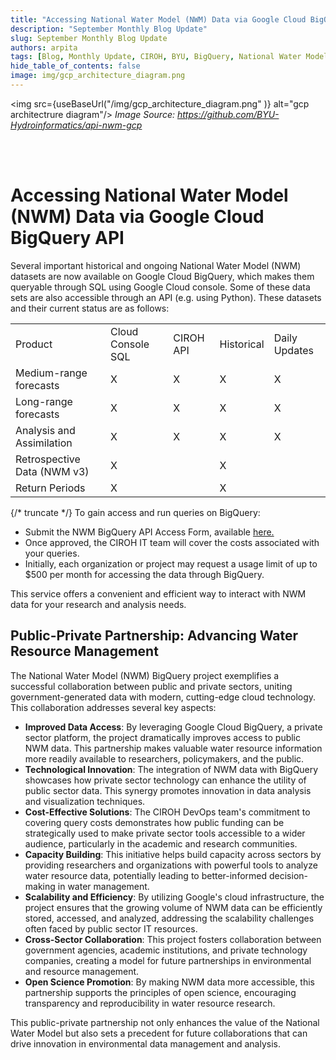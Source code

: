 ```yaml
---
title: "Accessing National Water Model (NWM) Data via Google Cloud BigQuery API"
description: "September Monthly Blog Update"
slug: September Monthly Blog Update
authors: arpita
tags: [Blog, Monthly Update, CIROH, BYU, BigQuery, National Water Model, Google Cloud, Cloud Services]
hide_table_of_contents: false
image: img/gcp_architecture_diagram.png
---
```



<img src={useBaseUrl("/img/gcp_architecture_diagram.png" )} alt="gcp architectrure diagram"/>
<i >Image Source: <Link to="https://github.com/BYU-Hydroinformatics/api-nwm-gcp">https://github.com/BYU-Hydroinformatics/api-nwm-gcp</Link> </i>
 
<br />
<br />

# Accessing National Water Model (NWM) Data via Google Cloud BigQuery API
Several important historical and ongoing National Water Model (NWM) datasets are now available on Google Cloud BigQuery, which makes them queryable through SQL using Google Cloud console. Some of these data sets are also accessible through an API (e.g. using Python). These datasets and their current status are as follows:

<table style={{ width: '100%', display: 'inline-table' }}>
<tr>
    <td>Product</td>
    <td>Cloud Console SQL</td>
    <td>CIROH API</td>
    <td>Historical</td>
    <td>Daily Updates</td>
</tr>
<tr>
    <td>Medium-range forecasts</td>
    <td>X</td>
    <td>X</td>
    <td>X</td>
    <td>X</td>
</tr>
<tr>
    <td>Long-range forecasts</td>
    <td>X</td>
    <td>X</td>
    <td>X</td>
    <td>X</td>
</tr>
<tr>
    <td>Analysis and Assimilation</td>
    <td>X</td>
    <td>X</td>
    <td>X</td>
    <td>X</td>
</tr>
<tr>
    <td>Retrospective Data (NWM v3)</td>
    <td>X</td>
    <td></td>
    <td>X</td>
    <td></td>
</tr>
<tr>
    <td>Return Periods</td>
    <td>X</td>
    <td></td>
    <td>X</td>
    <td></td>
</tr>
</table>
{/* truncate */}
To gain access and run queries on BigQuery:

- Submit the NWM BigQuery API Access Form, available [here.](https://docs.ciroh.org/docs/products/data-management/bigquery-api/)
- Once approved, the CIROH IT team will cover the costs associated with your queries.
- Initially, each organization or project may request a usage limit of up to $500 per month for accessing the data through BigQuery.
 

This service offers a convenient and efficient way to interact with NWM data for your research and analysis needs.

 

## Public-Private Partnership: Advancing Water Resource Management

 

The National Water Model (NWM) BigQuery project exemplifies a successful collaboration between public and private sectors, uniting government-generated data with modern, cutting-edge cloud technology. This collaboration addresses several key aspects:

 

- **Improved Data Access**: By leveraging Google Cloud BigQuery, a private sector platform, the project dramatically improves access to public NWM data. This partnership makes valuable water resource information more readily available to researchers, policymakers, and the public.
- **Technological Innovation**: The integration of NWM data with BigQuery showcases how private sector technology can enhance the utility of public sector data. This synergy promotes innovation in data analysis and visualization techniques.
- **Cost-Effective Solutions**: The CIROH DevOps team's commitment to covering query costs demonstrates how public funding can be strategically used to make private sector tools accessible to a wider audience, particularly in the academic and research communities.
- **Capacity Building**: This initiative helps build capacity across sectors by providing researchers and organizations with powerful tools to analyze water resource data, potentially leading to better-informed decision-making in water management.
- **Scalability and Efficiency**: By utilizing Google's cloud infrastructure, the project ensures that the growing volume of NWM data can be efficiently stored, accessed, and analyzed, addressing the scalability challenges often faced by public sector IT resources.
- **Cross-Sector Collaboration**: This project fosters collaboration between government agencies, academic institutions, and private technology companies, creating a model for future partnerships in environmental and resource management.
- **Open Science Promotion**: By making NWM data more accessible, this partnership supports the principles of open science, encouraging transparency and reproducibility in water resource research.
 

This public-private partnership not only enhances the value of the National Water Model but also sets a precedent for future collaborations that can drive innovation in environmental data management and analysis.

 


 
